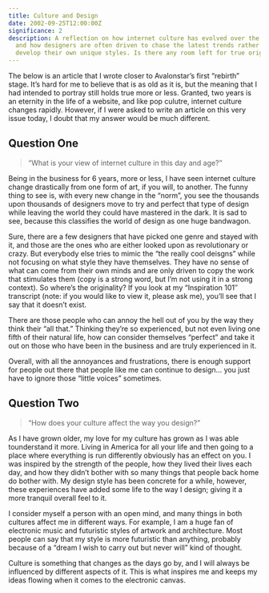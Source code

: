 ```yaml
---
title: Culture and Design
date: 2002-09-25T12:00:00Z
significance: 2
description: A reflection on how internet culture has evolved over the years,
  and how designers are often driven to chase the latest trends rather than
  develop their own unique styles. Is there any room left for true originality?
---
```


The below is an article that I wrote closer to Avalonstar’s first “rebirth” stage. It’s hard for me to believe that is as old as it is, but the meaning that I had intended to portray still holds true more or less. Granted, two years is an eternity in the life of a website, and like pop culutre, internet culture changes rapidly. However, if I were asked to write an article on this very issue today, I doubt that my answer would be much different.

## Question One

> “What is your view of internet culture in this day and age?”

Being in the business for 6 years, more or less, I have seen internet culture change drastically from one form of art, if you will, to another. The funny thing to see is, with every new change in the “norm”, you see the thousands upon thousands of designers move to try and perfect that type of design while leaving the world they could have mastered in the dark. It is sad to see, because this classifies the world of design as one huge bandwagon.

Sure, there are a few designers that have picked one genre and stayed with it, and those are the ones who are either looked upon as revolutionary or crazy. But everybody else tries to mimic the “the really cool deisgns” while not focusing on what style they have themselves. They have no sense of what can come from their own minds and are only driven to copy the work that stimulates them (copy is a strong word, but I’m not using it in a strong context). So where’s the originality? If you look at my “Inspiration 101″ transcript (note: if you would like to view it, please ask me), you’ll see that I say that it doesn’t exist.

There are those people who can annoy the hell out of you by the way they think their “all that.” Thinking they’re so experienced, but not even living one fifth of their natural life, how can consider themselves “perfect” and take it out on those who have been in the business and are truly experienced in it.

Overall, with all the annoyances and frustrations, there is enough support for people out there that people like me can continue to design… you just have to ignore those “little voices” sometimes.

## Question Two

> “How does your culture affect the way you design?”

As I have grown older, my love for my culture has grown as I was able tounderstand it more. Living in America for all your life and then going to a place where everything is run differently obviously has an effect on you. I was inspired by the strength of the people, how they lived their lives each day, and how they didn’t bother with so many things that people back home do bother with. My design style has been concrete for a while, however, these experiences have added some life to the way I design; giving it a more tranquil overall feel to it.

I consider myself a person with an open mind, and many things in both cultures affect me in different ways. For example, I am a huge fan of electronic music and futuristic styles of artwork and architecture. Most people can say that my style is more futuristic than anything, probably because of a “dream I wish to carry out but never will” kind of thought.

Culture is something that changes as the days go by, and I will always be influenced by different aspects of it. This is what inspires me and keeps my ideas flowing when it comes to the electronic canvas.
